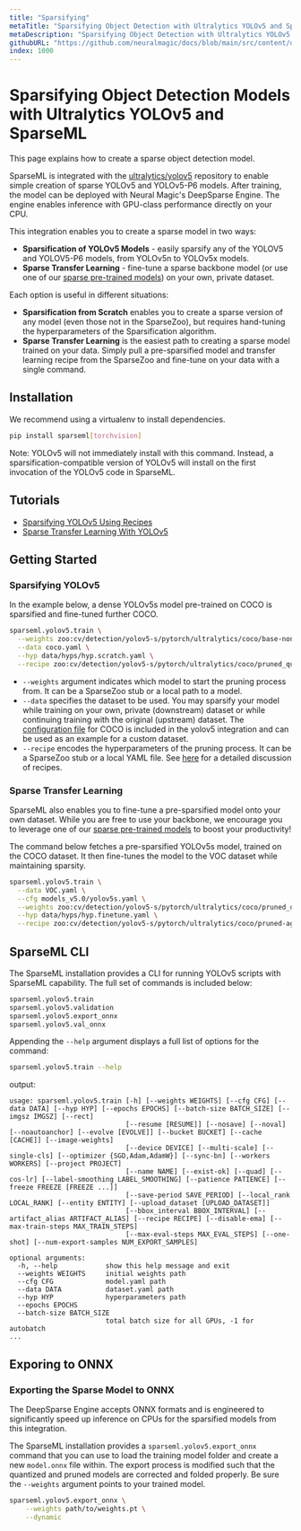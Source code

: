 ```yaml
---
title: "Sparsifying"
metaTitle: "Sparsifying Object Detection with Ultralytics YOLOv5 and SparseML"
metaDescription: "Sparsifying Object Detection with Ultralytics YOLOv5 and SparseML to create cheaper and more performant models"
githubURL: "https://github.com/neuralmagic/docs/blob/main/src/content/use-cases/object-detection/sparsifying.mdx"
index: 1000
---
```


# Sparsifying Object Detection Models with Ultralytics YOLOv5 and SparseML

This page explains how to create a sparse object detection model.

SparseML is integrated with the [ultralytics/yolov5](https://github.com/ultralytics/yolov5) repository to enable simple creation of sparse YOLOv5 and YOLOv5-P6 models.
After training, the model can be deployed with Neural Magic's DeepSparse Engine. The engine enables inference with GPU-class performance directly on your CPU.

This integration enables you to create a sparse model in two ways:
- **Sparsification of YOLOv5 Models** - easily sparsify any of the YOLOV5 and YOLOV5-P6 models, from YOLOv5n to YOLOv5x models.
- **Sparse Transfer Learning** - fine-tune a sparse backbone model (or use one of our [sparse pre-trained models](https://sparsezoo.neuralmagic.com/?domain=cv&sub_domain=detection&page=1)) on your own, private dataset.

Each option is useful in different situations:
- **Sparsification from Scratch** enables you to create a sparse version of any model (even those not in the SparseZoo), but requires hand-tuning the hyperparameters of the Sparsification algorithm.
- **Sparse Transfer Learning** is the easiest path to creating a sparse model trained on your data. Simply pull a pre-sparsified model and transfer learning recipe from the SparseZoo and fine-tune on your data with a single command.

## Installation

We recommend using a virtualenv to install dependencies.
```bash
pip install sparseml[torchvision]
```

Note: YOLOv5 will not immediately install with this command. Instead, a sparsification-compatible version of YOLOv5 will install on the first invocation of the YOLOv5 code in SparseML.

## Tutorials

- [Sparsifying YOLOv5 Using Recipes](https://github.com/neuralmagic/sparseml/blob/main/integrations/ultralytics-yolov5/tutorials/sparsifying_yolov5_using_recipes.md)
- [Sparse Transfer Learning With YOLOv5](https://github.com/neuralmagic/sparseml/blob/main/integrations/ultralytics-yolov5/tutorials/yolov5_sparse_transfer_learning.md)

## Getting Started

### Sparsifying YOLOv5
In the example below, a dense YOLOv5s model pre-trained on COCO is sparsified and fine-tuned further COCO.

```bash
sparseml.yolov5.train \
  --weights zoo:cv/detection/yolov5-s/pytorch/ultralytics/coco/base-none \
  --data coco.yaml \
  --hyp data/hyps/hyp.scratch.yaml \
  --recipe zoo:cv/detection/yolov5-s/pytorch/ultralytics/coco/pruned_quant-aggressive_94
```

- `--weights` argument indicates which model to start the pruning process from. It can be a SparseZoo stub or a local path to a model.
- `--data` specifies the dataset to be used. You may sparsify your model while training on your own, private (downstream) dataset or while continuing training with the original (upstream) dataset. The [configuration file](https://github.com/neuralmagic/sparseml/blob/main/src/sparseml/yolov5/data/coco.yaml) for COCO is included in the yolov5 integration and can be used as an example for a custom dataset. 
- `--recipe` encodes the hyperparameters of the pruning process. It can be a SparseZoo stub or a local YAML file. See [here](/user-guide/recipes/creating) for a detailed discussion of recipes.

### Sparse Transfer Learning

SparseML also enables you to fine-tune a pre-sparsified model onto your own dataset.
While you are free to use your backbone, we encourage you to leverage one of our [sparse pre-trained models](https://sparsezoo.neuralmagic.com) to boost your productivity!

The command below fetches a pre-sparsified YOLOv5s model, trained on the COCO dataset. It then fine-tunes the model to the VOC dataset while maintaining sparsity.
```bash
sparseml.yolov5.train \
  --data VOC.yaml \
  --cfg models_v5.0/yolov5s.yaml \
  --weights zoo:cv/detection/yolov5-s/pytorch/ultralytics/coco/pruned_quant-aggressive_94?recipe_type=transfer \
  --hyp data/hyps/hyp.finetune.yaml \
  --recipe zoo:cv/detection/yolov5-s/pytorch/ultralytics/coco/pruned-aggressive_96
```

## SparseML CLI

The SparseML installation provides a CLI for running YOLOv5 scripts with SparseML capability. The full set of commands is included below:

```bash
sparseml.yolov5.train
sparseml.yolov5.validation
sparseml.yolov5.export_onnx
sparseml.yolov5.val_onnx
```

Appending the `--help` argument displays a full list of options for the command:
```bash
sparseml.yolov5.train --help
```

output:
```
usage: sparseml.yolov5.train [-h] [--weights WEIGHTS] [--cfg CFG] [--data DATA] [--hyp HYP] [--epochs EPOCHS] [--batch-size BATCH_SIZE] [--imgsz IMGSZ] [--rect]
                             [--resume [RESUME]] [--nosave] [--noval] [--noautoanchor] [--evolve [EVOLVE]] [--bucket BUCKET] [--cache [CACHE]] [--image-weights]
                             [--device DEVICE] [--multi-scale] [--single-cls] [--optimizer {SGD,Adam,AdamW}] [--sync-bn] [--workers WORKERS] [--project PROJECT]
                             [--name NAME] [--exist-ok] [--quad] [--cos-lr] [--label-smoothing LABEL_SMOOTHING] [--patience PATIENCE] [--freeze FREEZE [FREEZE ...]]
                             [--save-period SAVE_PERIOD] [--local_rank LOCAL_RANK] [--entity ENTITY] [--upload_dataset [UPLOAD_DATASET]]
                             [--bbox_interval BBOX_INTERVAL] [--artifact_alias ARTIFACT_ALIAS] [--recipe RECIPE] [--disable-ema] [--max-train-steps MAX_TRAIN_STEPS]
                             [--max-eval-steps MAX_EVAL_STEPS] [--one-shot] [--num-export-samples NUM_EXPORT_SAMPLES]

optional arguments:
  -h, --help            show this help message and exit
  --weights WEIGHTS     initial weights path
  --cfg CFG             model.yaml path
  --data DATA           dataset.yaml path
  --hyp HYP             hyperparameters path
  --epochs EPOCHS
  --batch-size BATCH_SIZE
                        total batch size for all GPUs, -1 for autobatch
...
```

## Exporing to ONNX

### Exporting the Sparse Model to ONNX
The DeepSparse Engine accepts ONNX formats and is engineered to significantly speed up inference on CPUs for the sparsified models from this integration.

The SparseML installation provides a `sparseml.yolov5.export_onnx` command that you can use to load the training model folder and create a new `model.onnx` file within. The export process is modified such that the quantized and pruned models are corrected and folded properly. Be sure the `--weights` argument points to your trained model.
```bash
sparseml.yolov5.export_onnx \
    --weights path/to/weights.pt \
    --dynamic
```


